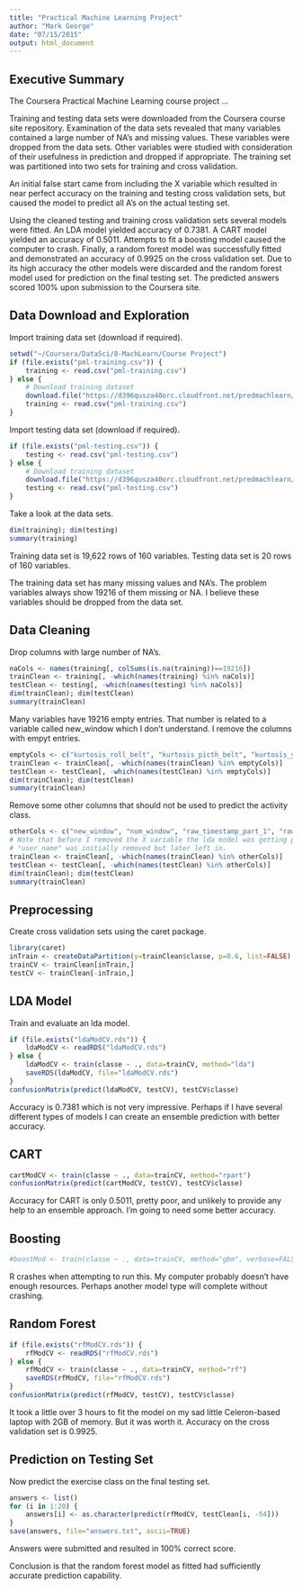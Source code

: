 ```yaml
---
title: "Practical Machine Learning Project"
author: "Mark George"
date: "07/15/2015"
output: html_document
---
```


## Executive Summary

The Coursera Practical Machine Learning course project ...

Training and testing data sets were downloaded from the Coursera course site repository. Examination of the data sets revealed that many variables contained a large number of NA's and missing values. These variables were dropped from the data sets. Other variables were studied with consideration of their usefulness in prediction and dropped if appropriate. The training set was partitioned into two sets for training and cross validation. 

An initial false start came from including the X variable which resulted in near perfect accuracy on the training and testing cross validation sets, but caused the model to predict all A's on the actual testing set.

Using the cleaned testing and training cross validation sets several models were fitted. An LDA model yielded accuracy of 0.7381. A CART model yielded an accuracy of 0.5011. Attempts to fit a boosting model caused the computer to crash. Finally, a random forest model was successfully fitted and demonstrated an accuracy of 0.9925 on the cross validation set. Due to its high accuracy the other models were discarded and the random forest model used for prediction on the final testing set. The predicted answers scored 100% upon submission to the Coursera site.

## Data Download and Exploration

Import training data set (download if required).

```r
setwd("~/Coursera/DataSci/8-MachLearn/Course Project")
if (file.exists("pml-training.csv")) {
    training <- read.csv("pml-training.csv")
} else {
    # Download training dataset
    download.file("https://d396qusza40orc.cloudfront.net/predmachlearn/pml-training.csv", destfile="pml-training.csv", method="curl")
    training <- read.csv("pml-training.csv")
}
```

Import testing data set (download if required).

```r
if (file.exists("pml-testing.csv")) {
    testing <- read.csv("pml-testing.csv")
} else {
    # Download training dataset
    download.file("https://d396qusza40orc.cloudfront.net/predmachlearn/pml-testing.csv", destfile="pml-testing.csv", method="curl")
    testing <- read.csv("pml-testing.csv")
}
```

Take a look at the data sets.

```r
dim(training); dim(testing)
summary(training)
```

Training data set is 19,622 rows of 160 variables. Testing data set is 20 rows of 160 variables.

The training data set has many missing values and NA's. The problem variables always show 19216 of them missing or NA. I believe these variables should be dropped from the data set.

## Data Cleaning

Drop columns with large number of NA's.

```r
naCols <- names(training[, colSums(is.na(training))==19216])
trainClean <- training[, -which(names(training) %in% naCols)]
testClean <- testing[, -which(names(testing) %in% naCols)]
dim(trainClean); dim(testClean)
summary(trainClean)
```

Many variables have 19216 empty entries. That number is related to a variable called new_window which I don't understand. I remove the columns with empyt entries.

```r
emptyCols <- c("kurtosis_roll_belt", "kurtosis_picth_belt", "kurtosis_yaw_belt", "kurtosis_roll_forearm", "kurtosis_picth_forearm", "kurtosis_yaw_forearm", "skewness_roll_forearm", "skewness_pitch_forearm", "skewness_yaw_forearm", "max_yaw_forearm", "min_yaw_forearm", "amplitude_yaw_forearm", "amplitude_yaw_belt", "skewness_roll_belt", "skewness_roll_belt.1", "skewness_yaw_belt", "max_yaw_belt", "in_yaw_belt", "kurtosis_roll_dumbbell", "kurtosis_picth_dumbbell", "kurtosis_yaw_dumbbell", "skewness_roll_dumbbell", "skewness_pitch_dumbbell", "skewness_yaw_dumbbell", "max_yaw_dumbbell", "min_yaw_dumbbell", "amplitude_yaw_dumbbell", "kurtosis_roll_arm", "kurtosis_picth_arm", "kurtosis_yaw_arm", "skewness_roll_arm", "skewness_pitch_arm", "skewness_yaw_arm", "min_yaw_belt")
trainClean <- trainClean[, -which(names(trainClean) %in% emptyCols)]
testClean <- testClean[, -which(names(testClean) %in% emptyCols)]
dim(trainClean); dim(testClean)
summary(trainClean)
```

Remove some other columns that should not be used to predict the activity class.

```r
otherCols <- c("new_window", "num_window", "raw_timestamp_part_1", "raw_timestamp_part_2", "cvtd_timestamp", "X")
# Note that before I removed the X variable the lda model was getting perfect accuracy and the prediction on the cross validation set was predicting all A's. So obviously some issue.
# "user_name" was initially removed but later left in.
trainClean <- trainClean[, -which(names(trainClean) %in% otherCols)]
testClean <- testClean[, -which(names(testClean) %in% otherCols)]
dim(trainClean); dim(testClean)
summary(trainClean)
```

## Preprocessing

Create cross validation sets using the caret package.

```r
library(caret)
inTrain <- createDataPartition(y=trainClean$classe, p=0.6, list=FALSE)
trainCV <- trainClean[inTrain,]
testCV <- trainClean[-inTrain,]
```

## LDA Model

Train and evaluate an lda model.

```r
if (file.exists("ldaModCV.rds")) {
    ldaModCV <- readRDS("ldaModCV.rds")
} else {
    ldaModCV <- train(classe ~ ., data=trainCV, method="lda")
    saveRDS(ldaModCV, file="ldaModCV.rds")
}
confusionMatrix(predict(ldaModCV, testCV), testCV$classe)
```

Accuracy is 0.7381 which is not very impressive. Perhaps if I have several different types of models I can create an ensemble prediction with better accuracy.

## CART

```r
cartModCV <- train(classe ~ ., data=trainCV, method="rpart")
confusionMatrix(predict(cartModCV, testCV), testCV$classe)
```

Accuracy for CART is only 0.5011, pretty poor, and unlikely to provide any help to an ensemble approach. I'm going to need some better accuracy.

## Boosting

```r
#boostMod <- train(classe ~ ., data=trainCV, method="gbm", verbose=FALSE)
```
R crashes when attempting to run this. My computer probably doesn't have enough resources. Perhaps another model type will complete without crashing.

## Random Forest

```r
if (file.exists("rfModCV.rds")) {
    rfModCV <- readRDS("rfModCV.rds")
} else {
    rfModCV <- train(classe ~ ., data=trainCV, method="rf")
    saveRDS(rfModCV, file="rfModCV.rds")
}
confusionMatrix(predict(rfModCV, testCV), testCV$classe)
```

It took a little over 3 hours to fit the model on my sad little Celeron-based laptop with 2GB of memory. But it was worth it. Accuracy on the cross validation set is 0.9925.

## Prediction on Testing Set

Now predict the exercise class on the final testing set.

```r
answers <- list()
for (i in 1:20) {
    answers[i] <- as.character(predict(rfModCV, testClean[i, -54]))
}
save(answers, file="answers.txt", ascii=TRUE)
```

Answers were submitted and resulted in 100% correct score.

Conclusion is that the random forest model as fitted had sufficiently accurate prediction capability.
